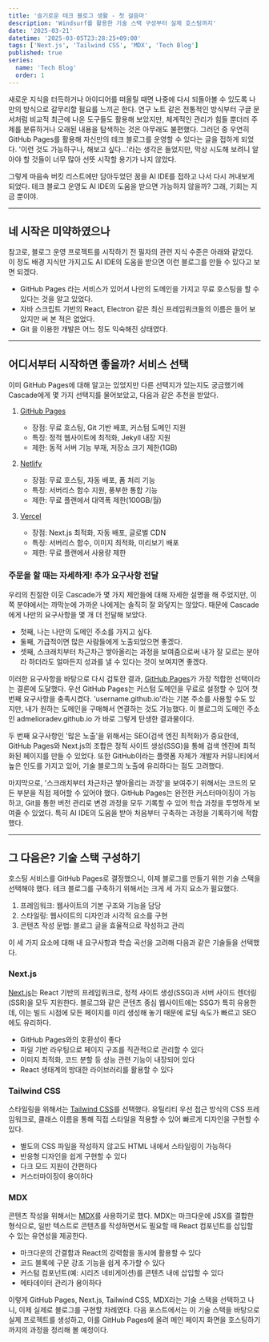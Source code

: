 ```yaml
---
title: '슬기로운 테크 블로그 생활 - 첫 걸음마'
description: 'Windsurf를 활용한 기술 스택 구성부터 실제 호스팅까지'
date: '2025-03-21'
datetime: '2025-03-05T23:28:25+09:00'
tags: ['Next.js', 'Tailwind CSS', 'MDX', 'Tech Blog']
published: true
series:
  name: 'Tech Blog'
  order: 1
---
```


새로운 지식을 터득하거나 아이디어를 떠올릴 때면 나중에 다시 되돌아볼 수 있도록 나만의 방식으로 갈무리할 필요를 느끼곤 한다.
연구 노트 같은 전통적인 방식부터 구글 문서처럼 비교적 최근에 나온 도구들도 활용해 보았지만, 체계적인 관리가 힘들 뿐더러 주제를 분류하거나 오래된 내용을 탐색하는 것은 아무래도 불편했다.
그러던 중 우연히 GitHub Pages를 활용해 자신만의 테크 블로그를 운영할 수 있다는 글을 접하게 되었다.
'이런 것도 가능하구나, 해보고 싶다...'라는 생각은 들었지만, 막상 시도해 보려니 알아야 할 것들이 너무 많아 선뜻 시작할 용기가 나지 않았다.

그렇게 마음속 버킷 리스트에만 담아두었던 꿈을 AI IDE를 접하고 나서 다시 꺼내보게 되었다.
테크 블로그 운영도 AI IDE의 도움을 받으면 가능하지 않을까? 그래, 기회는 지금 뿐이야.

---
## 네 시작은 미약하였으나

참고로, 블로그 운영 프로젝트를 시작하기 전 필자의 관련 지식 수준은 아래와 같았다.
이 정도 배경 지식만 가지고도 AI IDE의 도움을 받으면 이런 블로그를 만들 수 있다고 보면 되겠다.

- GitHub Pages 라는 서비스가 있어서 나만의 도메인을 가지고 무료 호스팅을 할 수 있다는 것을 알고 있었다.
- 자바 스크립트 기반의 React, Electron 같은 최신 프레임워크들의 이름은 들어 보았지만 써 본 적은 없었다.
- Git 을 이용한 개발은 어느 정도 익숙해진 상태였다.

---
## 어디서부터 시작하면 좋을까? 서비스 선택

이미 GitHub Pages에 대해 알고는 있었지만 다른 선택지가 있는지도 궁금했기에 Cascade에게 몇 가지 선택지를 물어보았고, 다음과 같은 추천을 받았다.

1. <a href="https://pages.github.com/" target="_blank" className="text-[#0070f3]">GitHub Pages</a>
   - 장점: 무료 호스팅, Git 기반 배포, 커스텀 도메인 지원
   - 특징: 정적 웹사이트에 최적화, Jekyll 내장 지원
   - 제한: 동적 서버 기능 부재, 저장소 크기 제한(1GB)

2. <a href="https://www.netlify.com/" target="_blank" className="text-[#0070f3]">Netlify</a>
   - 장점: 무료 호스팅, 자동 배포, 폼 처리 기능
   - 특징: 서버리스 함수 지원, 풍부한 통합 기능
   - 제한: 무료 플랜에서 대역폭 제한(100GB/월)

3. <a href="https://vercel.com/" target="_blank" className="text-[#0070f3]">Vercel</a>
   - 장점: Next.js 최적화, 자동 배포, 글로벌 CDN
   - 특징: 서버리스 함수, 이미지 최적화, 미리보기 배포
   - 제한: 무료 플랜에서 사용량 제한

### 주문을 할 때는 자세하게! 추가 요구사항 전달

우리의 친절한 이웃 Cascade가 몇 가지 제안들에 대해 자세한 설명을 해 주었지만, 이쪽 분야에서는 까막눈에 가까운 나에게는 솔직히 잘 와닿지는 않았다.
때문에 Cascade에게 나만의 요구사항을 몇 개 더 전달해 보았다.

- 첫째, 나는 나만의 도메인 주소를 가지고 싶다.
- 둘째, 가급적이면 많은 사람들에게 노출되었으면 좋겠다.
- 셋째, 스크래치부터 차근차근 쌓아올리는 과정을 보여줌으로써 내가 잘 모르는 분야라 하더라도 얼마든지 성과를 낼 수 있다는 것이 보여지면 좋겠다.

이러한 요구사항을 바탕으로 다시 검토한 결과, <a href="https://pages.github.com/" target="_blank" className="text-[#0070f3]">GitHub Pages</a>가 가장 적합한 선택이라는 결론에 도달했다. 우선 GitHub Pages는 커스텀 도메인을 무료로 설정할 수 있어 첫 번째 요구사항을 충족시켰다. 'username.github.io'라는 기본 주소를 사용할 수도 있지만, 내가 원하는 도메인을 구매해서 연결하는 것도 가능했다. 이 블로그의 도메인 주소인 admelioradev.github.io 가 바로 그렇게 탄생한 결과물이다.

두 번째 요구사항인 '많은 노출'을 위해서는 SEO(검색 엔진 최적화)가 중요한데, GitHub Pages와 Next.js의 조합은 정적 사이트 생성(SSG)을 통해 검색 엔진에 최적화된 페이지를 만들 수 있었다. 또한 GitHub이라는 플랫폼 자체가 개발자 커뮤니티에서 높은 인도를 가지고 있어, 기술 블로그의 노출에 유리하다는 점도 고려했다.

마지막으로, '스크래치부터 차근차근 쌓아올리는 과정'을 보여주기 위해서는 코드의 모든 부분을 직접 제어할 수 있어야 했다. GitHub Pages는 완전한 커스터마이징이 가능하고, Git을 통한 버전 관리로 변경 과정을 모두 기록할 수 있어 학습 과정을 투명하게 보여줄 수 있었다. 특히 AI IDE의 도움을 받아 처음부터 구축하는 과정을 기록하기에 적합했다.

---
## 그 다음은? 기술 스택 구성하기

호스팅 서비스를 GitHub Pages로 결정했으니, 이제 블로그를 만들기 위한 기술 스택을 선택해야 했다. 테크 블로그를 구축하기 위해서는 크게 세 가지 요소가 필요했다.

1. <span className="text-[#0070f3]">프레임워크</span>: 웹사이트의 기본 구조와 기능을 담당
2. <span className="text-[#0070f3]">스타일링</span>: 웹사이트의 디자인과 시각적 요소를 구현
3. <span className="text-[#0070f3]">콘텐츠 작성 문법</span>: 블로그 글을 효율적으로 작성하고 관리

이 세 가지 요소에 대해 내 요구사항과 학습 곡선을 고려해 다음과 같은 기술들을 선택했다.

### Next.js

<a href="https://nextjs.org/" target="_blank" className="text-[#0070f3]">Next.js</a>는 React 기반의 프레임워크로, 정적 사이트 생성(SSG)과 서버 사이드 렌더링(SSR)을 모두 지원한다. 블로그와 같은 콘텐츠 중심 웹사이트에는 SSG가 특히 유용한데, 이는 빌드 시점에 모든 페이지를 미리 생성해 놓기 때문에 로딩 속도가 빠르고 SEO에도 유리하다.

- GitHub Pages와의 호환성이 좋다
- 파일 기반 라우팅으로 페이지 구조를 직관적으로 관리할 수 있다
- 이미지 최적화, 코드 분할 등 성능 관련 기능이 내장되어 있다
- React 생태계의 방대한 라이브러리를 활용할 수 있다

### Tailwind CSS

스타일링을 위해서는 <a href="https://tailwindcss.com/" target="_blank" className="text-[#0070f3]">Tailwind CSS</a>를 선택했다. 유틸리티 우선 접근 방식의 CSS 프레임워크로, 클래스 이름을 통해 직접 스타일을 적용할 수 있어 빠르게 디자인을 구현할 수 있다.

- 별도의 CSS 파일을 작성하지 않고도 HTML 내에서 스타일링이 가능하다
- 반응형 디자인을 쉽게 구현할 수 있다
- 다크 모드 지원이 간편하다
- 커스터마이징이 용이하다

### MDX

콘텐츠 작성을 위해서는 <a href="https://mdxjs.com/" target="_blank" className="text-[#0070f3]">MDX</a>를 사용하기로 했다. MDX는 마크다운에 JSX를 결합한 형식으로, 일반 텍스트로 콘텐츠를 작성하면서도 필요할 때 React 컴포넌트를 삽입할 수 있는 유연성을 제공한다.

- 마크다운의 간결함과 React의 강력함을 동시에 활용할 수 있다
- 코드 블록에 구문 강조 기능을 쉽게 추가할 수 있다
- 커스텀 컴포넌트(예: 시리즈 네비게이션)를 콘텐츠 내에 삽입할 수 있다
- 메타데이터 관리가 용이하다

이렇게 GitHub Pages, Next.js, Tailwind CSS, MDX라는 기술 스택을 선택하고 나니, 이제 실제로 블로그를 구현할 차례였다.
다음 포스트에서는 이 기술 스택을 바탕으로 실제 프로젝트를 생성하고, 이를 GitHub Pages에 올려 메인 페이지 화면을 호스팅하기까지의 과정을 정리해 볼 예정이다.
